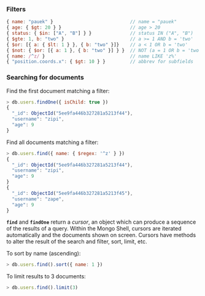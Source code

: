 
### Filters

```js
{ name: "pauek" }                            // name = "pauek"
{ age: { $gt: 20 } }                         // age > 20
{ status: { $in: ["A", "B"] } }              // status IN ("A", "B")
{ $gte: 1, b: "two" }                        // a >= 1 AND b = 'two'
{ $or: [{ a: { $lt: 1 } }, { b: "two" }]}    // a < 1 OR b = 'two'
{ $not: { $or: [{ a: 1 }, { b: "two" }] } }  // NOT (a = 1 OR b = 'two')
{ name: /^z/ }                               // name LIKE 'z%'
{ "position.coords.x": { $gt: 10 } }         // abbrev for subfields
```

### Searching for documents

Find the first document matching a filter:
```js
> db.users.findOne({ isChild: true })
{
  "_id": ObjectId("5ee9fa446b327281a5213f44"),
  "username": "zipi",
  "age": 9
}
```

Find all documents matching a filter:
```js
> db.users.find({ name: { $regex: '^z' } })
{
  "_id": ObjectId("5ee9fa446b327281a5213f44"),
  "username": "zipi",
  "age": 9
}
{
  "_id": ObjectId("5ee9fa446b327281a5213f45"),
  "username": "zape",
  "age": 9
}
```

**`find`** and **`findOne`** return a *cursor*, an object which can produce a sequence of the results of a query. Within the Mongo Shell, cursors are iterated automatically and the documents shown on screen. Cursors have methods to alter the result of the search and filter, sort, limit, etc.

To sort by name (ascending):
```js
> db.users.find().sort({ name: 1 })
```

To limit results to 3 documents:
```js
> db.users.find().limit(3)
```